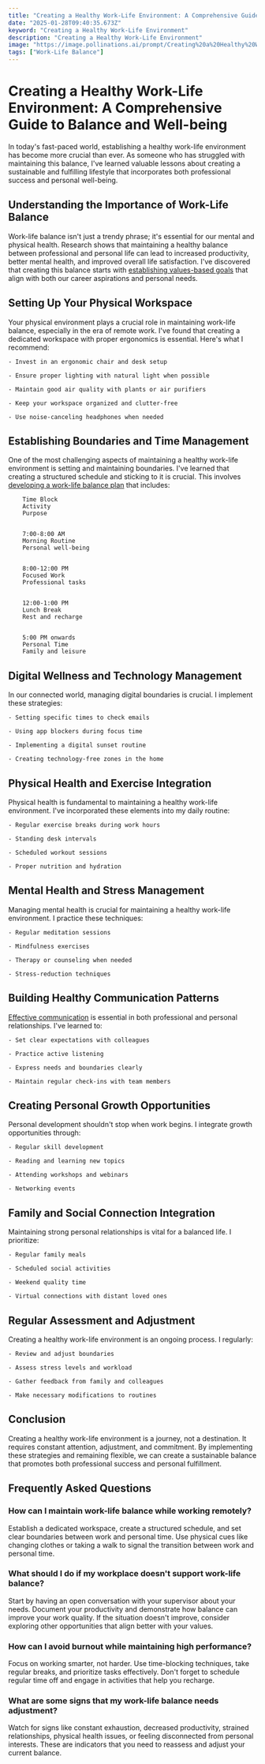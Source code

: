 ```yaml
---
title: "Creating a Healthy Work-Life Environment: A Comprehensive Guide to Balance and Well-being"
date: "2025-01-28T09:40:35.673Z"
keyword: "Creating a Healthy Work-Life Environment"
description: "Creating a Healthy Work-Life Environment"
image: "https://image.pollinations.ai/prompt/Creating%20a%20Healthy%20Work-Life%20Environment%2C%20realistic%20photo%2C%20high%20quality%2C%204k?width=1024&height=1024&nologo=true"
tags: ["Work-Life Balance"]
---
```


# Creating a Healthy Work-Life Environment: A Comprehensive Guide to Balance and Well-being


In today's fast-paced world, establishing a healthy work-life environment has become more crucial than ever. As someone who has struggled with maintaining this balance, I've learned valuable lessons about creating a sustainable and fulfilling lifestyle that incorporates both professional success and personal well-being.



## Understanding the Importance of Work-Life Balance


Work-life balance isn't just a trendy phrase; it's essential for our mental and physical health. Research shows that maintaining a healthy balance between professional and personal life can lead to increased productivity, better mental health, and improved overall life satisfaction. I've discovered that creating this balance starts with [establishing values-based goals](https://productivityprospect.com/blog/creating-values-based-goals-for-meaningful-life-changes/) that align with both our career aspirations and personal needs.



## Setting Up Your Physical Workspace


Your physical environment plays a crucial role in maintaining work-life balance, especially in the era of remote work. I've found that creating a dedicated workspace with proper ergonomics is essential. Here's what I recommend:




    - Invest in an ergonomic chair and desk setup

    - Ensure proper lighting with natural light when possible

    - Maintain good air quality with plants or air purifiers

    - Keep your workspace organized and clutter-free

    - Use noise-canceling headphones when needed



## Establishing Boundaries and Time Management


One of the most challenging aspects of maintaining a healthy work-life environment is setting and maintaining boundaries. I've learned that creating a structured schedule and sticking to it is crucial. This involves [developing a work-life balance plan](https://productivityprospect.com/blog/creating-a-work-life-balance-plan-for-your-career/) that includes:




    
        Time Block
        Activity
        Purpose
    
    
        7:00-8:00 AM
        Morning Routine
        Personal well-being
    
    
        8:00-12:00 PM
        Focused Work
        Professional tasks
    
    
        12:00-1:00 PM
        Lunch Break
        Rest and recharge
    
    
        5:00 PM onwards
        Personal Time
        Family and leisure
    




## Digital Wellness and Technology Management


In our connected world, managing digital boundaries is crucial. I implement these strategies:




    - Setting specific times to check emails

    - Using app blockers during focus time

    - Implementing a digital sunset routine

    - Creating technology-free zones in the home



## Physical Health and Exercise Integration


Physical health is fundamental to maintaining a healthy work-life environment. I've incorporated these elements into my daily routine:




    - Regular exercise breaks during work hours

    - Standing desk intervals

    - Scheduled workout sessions

    - Proper nutrition and hydration



## Mental Health and Stress Management


Managing mental health is crucial for maintaining a healthy work-life environment. I practice these techniques:




    - Regular meditation sessions

    - Mindfulness exercises

    - Therapy or counseling when needed

    - Stress-reduction techniques



## Building Healthy Communication Patterns


[Effective communication](https://productivityprospect.com/blog/healthy-communication/) is essential in both professional and personal relationships. I've learned to:




    - Set clear expectations with colleagues

    - Practice active listening

    - Express needs and boundaries clearly

    - Maintain regular check-ins with team members



## Creating Personal Growth Opportunities


Personal development shouldn't stop when work begins. I integrate growth opportunities through:




    - Regular skill development

    - Reading and learning new topics

    - Attending workshops and webinars

    - Networking events



## Family and Social Connection Integration


Maintaining strong personal relationships is vital for a balanced life. I prioritize:




    - Regular family meals

    - Scheduled social activities

    - Weekend quality time

    - Virtual connections with distant loved ones



## Regular Assessment and Adjustment


Creating a healthy work-life environment is an ongoing process. I regularly:




    - Review and adjust boundaries

    - Assess stress levels and workload

    - Gather feedback from family and colleagues

    - Make necessary modifications to routines



## Conclusion


Creating a healthy work-life environment is a journey, not a destination. It requires constant attention, adjustment, and commitment. By implementing these strategies and remaining flexible, we can create a sustainable balance that promotes both professional success and personal fulfillment.



## Frequently Asked Questions


### How can I maintain work-life balance while working remotely?

Establish a dedicated workspace, create a structured schedule, and set clear boundaries between work and personal time. Use physical cues like changing clothes or taking a walk to signal the transition between work and personal time.



### What should I do if my workplace doesn't support work-life balance?

Start by having an open conversation with your supervisor about your needs. Document your productivity and demonstrate how balance can improve your work quality. If the situation doesn't improve, consider exploring other opportunities that align better with your values.



### How can I avoid burnout while maintaining high performance?

Focus on working smarter, not harder. Use time-blocking techniques, take regular breaks, and prioritize tasks effectively. Don't forget to schedule regular time off and engage in activities that help you recharge.



### What are some signs that my work-life balance needs adjustment?

Watch for signs like constant exhaustion, decreased productivity, strained relationships, physical health issues, or feeling disconnected from personal interests. These are indicators that you need to reassess and adjust your current balance.

